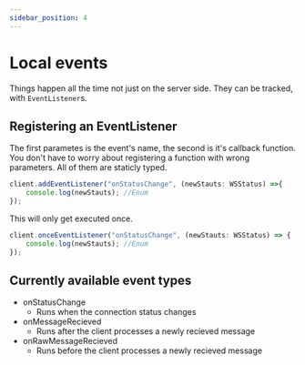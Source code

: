 ```yaml
---
sidebar_position: 4
---
```



# Local events
Things happen all the time not just on the server side. They can be tracked, with `EventListener`s.

## Registering an EventListener
The first parametes is the event's name, the second is it's callback function. You don't have to worry about registering a function with wrong parameters. All of them are staticly typed.
```ts
client.addEventListener("onStatusChange", (newStauts: WSStatus) =>{
    console.log(newStauts); //Enum
});
```

<OR />

This will only get executed once.
```ts
client.onceEventListener("onStatusChange", (newStauts: WSStatus) => {
    console.log(newStauts); //Enum
});
```


## Currently available event types

- onStatusChange
  - Runs when the connection status changes
- onMessageRecieved
  - Runs after the client processes a newly recieved message
- onRawMessageRecieved
  - Runs before the client processes a newly recieved message